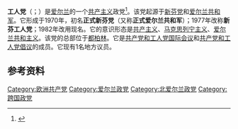 {{expand language|1=en|page=Workers' Party of Ireland|time=2020-02-16T07:52:58+00:00}}
{{not|爱尔兰工人党}}
{{Infobox political party
| name = 工人党
| native_name = Workers' Party<br>Páirtí na nOibrithe
| logo = 
| colorcode = #D73D3D
| president = 迈克尔·唐纳利
| foundation = {{start date|1970}}<ref>The party emerged as the majority faction from a split in Sinn Féin in 1970, becoming known as Official Sinn Féin. In the Republic of Ireland, it renamed itself as Sinn Féin The Workers' Party in 1977. In Northern Ireland, it continued with the Republican Clubs name used by Sinn Féin to escape a 1964 ban, and later as Workers Party Republican Clubs. Both sections adopted the current name in 1982.</ref>
| ideology = [[共产主义|共产主义]]<br />[[马克思列宁主义|马克思列宁主义]]<br />[[爱尔兰共和主义|爱尔兰共和主义]]<br />[[欧洲怀疑主义|欧洲怀疑主义]]
| headquarters = [[都柏林|都柏林]]
| international = [[共产党和工人党国际会议|共产党和工人党国际会议]]<br />[[国际共产主义研讨会|国际共产主义研讨会]]（历史上）
| website = [http://www.workersparty.ie/ www.workersparty.ie]
| country = 爱尔兰
| country2 = 北爱尔兰
| leader1_title = 
| leader1_name = 
| position = [[极左翼|极左翼]]
| european = [[共产党和工人党倡议|共产党和工人党倡议]]
| colours = [[红色|红色]]和[[绿色|绿色]]
| seats1_title = [[爱尔兰行政区划|爱尔兰地方议会]]
| seats1 = {{Composition bar|1|949|hex=#EE0000}}
| seats2_title = [[北爱尔兰议会|北爱尔兰议会]]
| seats2 = {{Composition bar|0|90|hex=#EE0000}}
| seats3_title = [[北爱尔兰行政区划|北爱尔兰地方议会]]
| seats3 = {{Composition bar|0|462|hex=#EE0000}}
}}
{{共产党}}
'''工人党'''（{{lang-en|Workers' Party}}；{{lang-ga|Páirtí na nOibrithe}}）是[[爱尔兰|爱尔兰]]的一个[[共产主义|共产主义]]政党<ref name=register>{{cite web |url=http://www.oireachtas.ie/parliament/media/housesoftheoireachtas/contentassets/documents/registerofpoliticalparties/Register-November-2010.doc |title=Register of Political Parties in Ireland |work=Houses of the Oireachtas |date=2010-11-23 |accessdate=2010-05-02 |archive-url=https://web.archive.org/web/20150924123931/http://www.oireachtas.ie/parliament/media/housesoftheoireachtas/contentassets/documents/registerofpoliticalparties/Register-November-2010.doc |archive-date=2015-09-24 |dead-url=yes }}</ref>。该党起源于[[新芬党|新芬党]]和[[爱尔兰共和军|爱尔兰共和军]]。它形成于1970年，初名'''正式新芬党'''（又称'''正式爱尔兰共和军'''）；1977年改称'''新芬工人党'''；1982年改用现名。它的意识形态是[[共产主义|共产主义]]、[[马克思列宁主义|马克思列宁主义]]、[[爱尔兰共和主义|爱尔兰共和主义]]。该党的总部位于[[都柏林|都柏林]]。它是[[共产党和工人党国际会议|共产党和工人党国际会议]]和[[共产党和工人党倡议|共产党和工人党倡议]]的成员。它现有1名地方议员。

==参考资料==
{{reflist}}

{{爱尔兰政党}}
{{欧洲的共产党}}

[[Category:欧洲共产党|Category:欧洲共产党]]
[[Category:爱尔兰政党|Category:爱尔兰政党]]
[[Category:北爱尔兰政党|Category:北爱尔兰政党]]
[[Category:跨国政党|Category:跨国政党]]